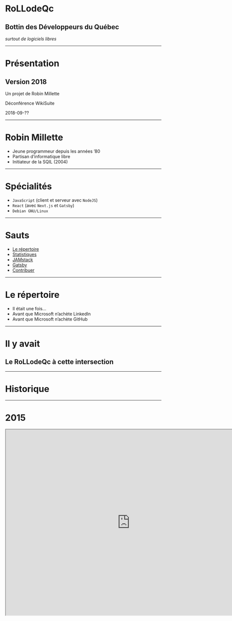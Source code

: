 
# RoLLodeQc
## Bottin des Développeurs du Québec

*surtout de logiciels libres*

---

# Présentation
## Version 2018

Un projet de Robin Millette

Déconférence WikiSuite

2018-09-??

---

# Robin Millette

* Jeune programmeur depuis les années ’80
* Partisan d’informatique libre
* Initiateur de la SQIL (2004)

---

# Spécialités

* ```JavaScript``` (client et serveur avec ```NodeJS```)
* ```React``` (avec ```Next.js``` et ```Gatsby```)
* ```Debian GNU/Linux```

---

# Sauts

* [Le répertoire](#5)
* [Statistiques](#15)
* [JAMstack](#27)
* [Gatsby](#29)
* [Contribuer](#39)

---

# Le répertoire

<ul style={{ textAlign: 'left', fontSize: '1.5em' }}>
  <Appear>
    <li>Il était une fois...</li>
    <li>Avant que Microsoft n’achète LinkedIn</li>
    <li>Avant que Microsoft n’achète GitHub</li>
  </Appear>
</ul>

---

# Il y avait

## Le RoLLodeQc à cette intersection

---

# Historique

---

# 2015

<iframe width="800" height="600" src="http://www.rollodeqc.com/" />

---

# 2017

* Difficultés de mises à jour
* Désuétude des informations

---

# 2018

* Toute nouvelle version
* Script amélioré pour récolter les données GitHub
* Site statique généré avec React et GraphQL via Gatsby

---

# Sur mobiles

<iframe width="414" height="600" src="http://dev.rollodeqc.com/fr/" />

---

# Sur le bureau

<iframe width="800" height="600" src="http://dev.rollodeqc.com/fr/" />

---

<Image src='images/sqil2018-banniere-250x300.jpg' size='contain' />

---

## Semaine québécoise de l’informatique libre

*du 15 au 23 septembre 2018*

[sqil.info](https://2018.sqil.info/)

---

# Statistiques

---

## Qui sont les développeurs du Québec?

*en date du 28 août 2018*

---

## Aperçu

* **15 650** développeurs
* **9 351** ont au moins une contribution <small>au cours des 20 dernières semaines</small>
* **8 640** ont au moins un dépot
* **2 912** sont disponibles
* **Trop peu de femmes**

---

## Licences

<Barchart>
  1. MIT: **4 107** personnes
  2. Apache-2: **1 761** personnes
  3. GPL-3: **1 238** personnes
  4. GPL-2: **471** personnes
  5. BSD-3-Clause: **526** personnes
  6. BSD-2-Clause: **240** personnes
  7. AGPL-3: **214** personnes
</Barchart>

---


## Langages

<Barchart>
  1. JavaScript: **3 363** personnes
  2. Python: **2 411** personnes
  3. HTML: **2 062** personnes
  4. Java: **1 642** personnes
  5. C++: **1 251** personnes
  6. CSS: **1 165** personnes
  7. Shell: **1 038** personnes
  8. PHP: **1 034** personnes
</Barchart>

---

# RoLLodeQc

---

# Fonctionnalités

Deux usages:

1. Administrateur d’un site régional
1. Visiteurs du site

---

## Administrer

* Configuration de base
* Adapter les langues
* Spécifier une liste de villes, etc.
* Mettre à jour les données périodiquement
* Construire et publier le site

---

## Visiter

* Explorer les profils
* Par licence
* Par langage de programmation
* Par mot clé
* Par lieu
* Par nom

---

## Options de tri

*Le RoLLodeQc n’est pas un palmares*

* Nombre de dépots
* Date d’inscription (sur GitHub)
* Contributions récentes

---

## S’inscrire

C’est sur le *roadmap*...

---

# Roadmap

* Inscription et gestion de son profil
* Page pour chaque développeur
* Statistiques, graphiques
* Cartographie (langages, licences, etc.)
* Section pour des annonces payantes
* Déploiements internationaux

---

# JAMstack

> Architecture moderne de développement web basé sur:

* le JavaScript côté client,
* des API réutilisables
* un *markup* pré-construit

[jamstack.org](https://jamstack.org/)

---

## LAMP, MEAN, maintenant JAM?

* Linux - Apache - MySQL/MariaDB - PHP/Python/Perl
* Mongo - Express - Angular - NodeJS
* JavaScript - API - Markup

---

# Gatsby

* De type JAMstack
* Générateur de site statique
* JavaScript (client et NodeJS)
* Basé sur React (interface client)
* Basé sur GraphQL (requêtes)

---

## Générateur de site statique

* Gatsby n’est pas le premier
* J’en ai essayé et écrit plusieurs
* <https://staticsitegenerators.net/> en compte 458

---

## JavaScript (client et NodeJS)

* Écrit en JavaScript (client et ligne de commande)
* Utilise les outils NodeJS
* Babel
* Webpack

---

## Basé sur React

* Librarie de Facebook pour écrire des composantes web
* Nouvelle génération (incluant vue, angular et bien d’autres)

---

## Basé sur GraphQL

* Remplace REST à certains égards
* Langage de requêtes en graphes (hiérarchiques)
* Uniformise les sources de données (fichiers, URL, etc.)

---

# Prérequis Gatsby

* NodeJS
* npm ou yarn (gestionnaire de paquets JS)
* GNU/Linux, MacOS et Windows (<abbr title='votre kilométrage pourrait varier'>VKPV</abbr>)

---

# Environnement Gatsby

* *Starters*
* Greffons
* Composantes React

---

## Starters

* CMS
* Blogue
* eCommerce

---

## Greffons

* Sources
* Transformateurs
* Génériques

---

## Composantes React

---

# Contribuer

---

## Sources des logiciels libres

* <https://github.com/millette/gatsby-starter-location-github>
* <https://github.com/millette/ghraphql>
* <https://github.com/millette/presentation-rollodeqc-2018>

---

## Autres façons de contribuer

* Design/look
* Promotion, animation
* Idées pour améliorer le site
* *Star* sur GitHub
* *Follow* sur Twitter

---

## Remerciements

---

### Marc Laporte (WikiSuite)

<img alt='WikiSuite' src='images/logo-wikisuitev3.png' style={{ width: '100%' }} />

<https://wikisuite.org/Software>

---


### Savoir-faire Linux

<img alt='Savoir-faire Linux' src='images/logo-sfl-coul-rgb.jpg' style={{ width: '100%' }} />

<https://savoirfairelinux.com/fr>

---

# Liens

* **Bottin**: [dev.rollodeqc.com](http://dev.rollodeqc.com/)
* **Gatsby**: [gatsbyjs.org](https://www.gatsbyjs.org)
* **Site personnel**: [robin.millette.info](http://robin.millette.info/)
* **Présentation**: [rollo-ws-2018.surge.sh](http://rollo-ws-2018.surge.sh/)

---

* <http://rollo-ws-2018.surge.sh>
* <http://dev.rollodeqc.com>
* <http://robin.millette.info>
* <https://twitter.com/rollodeqc>
* <https://www.gatsbyjs.org>
* <https://github.com/millette>
* [gatsby-starter-location-github](https://github.com/millette/gatsby-starter-location-github) <small>(github)</small>
* [ghraphql](https://github.com/millette/ghraphql) <small>(github)</small>
